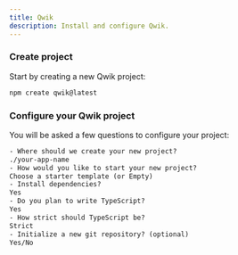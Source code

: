 ```yaml
---
title: Qwik
description: Install and configure Qwik.
---
```


<Steps>

### Create project

Start by creating a new Qwik project:

```bash
npm create qwik@latest
```

### Configure your Qwik project

You will be asked a few questions to configure your project:

```txt showLineNumbers
- Where should we create your new project?
./your-app-name
- How would you like to start your new project?
Choose a starter template (or Empty)
- Install dependencies?
Yes
- Do you plan to write TypeScript?
Yes
- How strict should TypeScript be?
Strict
- Initialize a new git repository? (optional)
Yes/No
```
